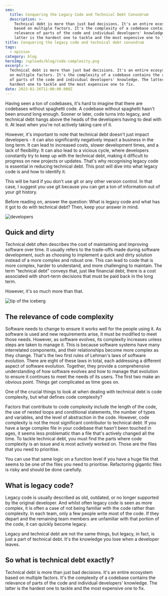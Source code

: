```yaml
---
seo:
  title: Conquering the Legacy Code and Technical Debt Conundrum
  description: >-
    Technical debt is more than just bad decisions. It's an entire ecosystem
    based on multiple factors. It's the complexity of a codebase contains the
    relevance of parts of the code and individual developers' knowledge. The
    latter is the hardest one to tackle and the most expensive one to fix.
title: Conquering the legacy code and technical debt conundrum
tags:
  - opinion
category: blog
heroImg: /uploads/blog/code-complexity.png
excerpt: >-
  Technical debt is more than just bad decisions. It's an entire ecosystem based
  on multiple factors. It's the complexity of a codebase contains the relevance
  of parts of the code and individual developers' knowledge. The latter is the
  hardest one to tackle and the most expensive one to fix.
date: 2023-01-26T11:00:00.000Z
---
```


Having seen a ton of codebases, it's hard to imagine that there are codebases
without spaghetti code. A codebase without spaghetti hasn't been around long
enough. Sooner or later, code turns into legacy, and technical debt hangs above
the heads of the developers having to deal with it. At least when you're not
actively taking care of it.

However, it's important to note that technical debt doesn't just impact
developers - it can also significantly negatively impact a business in the long
term. It can lead to increased costs, slower development times, and a lack of
flexibility. It can also lead to a vicious cycle, where developers constantly
try to keep up with the technical debt, making it difficult to progress on new
projects or updates. That's why recognising legacy code is essential in reducing
technical debt. This post will dive into what legacy code is and how to identify
it.

This will be hard if you don't use git or any other version control. In that
case, I suggest you use git because you can get a ton of information out of your
git history.

Before reading on, answer the question: What is legacy code and what has it got
to do with technical debt? Then, keep your answer in mind.

![developers](/uploads/blog/conquering-the-legacy-code-and-technical-debt-conundrum/Daren_big_office_filled_with_monkeys_sitting_behind_a_computer__5f2140a0-2c9f-46f3-b934-c98c956a8f59_itu2ap.png 'developers')

## Quick and dirty

Technical debt often describes the cost of maintaining and improving software
over time. It usually refers to the trade-offs made during software development,
such as choosing to implement a quick and dirty solution instead of a more
complex and robust one. This can lead to code that is more complex, harder to
understand, and more challenging to maintain. The term "technical debt" conveys
that, just like financial debt, there is a cost associated with short-term
decisions that must be paid back in the long term.

However, it's so much more than that.

![tip of the iceberg](/uploads/blog/conquering-the-legacy-code-and-technical-debt-conundrum/hero.png 'tip of the iceberg')

## The relevance of code complexity

Software needs to change to ensure it works well for the people using it. As
software is used and new requirements arise, it must be modified to meet those
needs. However, as software evolves, its complexity increases unless steps are
taken to manage it. This is because software systems have many interrelated
components, and their relationships become more complex as they change. That's
the two first rules of Lehman's laws of software evolution. There are eight of
these laws in total, each addressing a different aspect of software evolution.
Together, they provide a comprehensive understanding of how software evolves and
how to manage that evolution to ensure it continues to meet the needs of its
users. The first two make an obvious point. Things get complicated as time goes
on.

One of the crucial things to look at when dealing with technical debt is code
complexity, but what defines code complexity?

Factors that contribute to code complexity include the length of the code, the
use of nested loops and conditional statements, the number of types and
variables, and the level of abstraction in the code. However, code complexity is
not the most significant contributor to technical debt. If you have a large
complex file in your codebase that hasn't been touched in ages, it seems less
problematic than a file that's actively changed all the time. To tackle
technical debt, you must find the parts where code complexity is an issue and is
most actively worked on. Those are the files that you need to prioritise.

You can use that same logic on a function level if you have a huge file that
seems to be one of the files you need to prioritise. Refactoring gigantic files
is risky and should be done carefully.

## What is legacy code?

Legacy code is usually described as old, outdated, or no longer supported by the
original developer. And whilst often legacy code is seen as more complex, it is
often a case of not being familiar with the code rather than complexity. In each
team, only a few people write most of the code. If they depart and the remaining
team members are unfamiliar with that portion of the code, it can quickly become
legacy.

Legacy and technical debt are not the same things, but legacy, in fact, is just
a part of technical debt. It's the knowledge you lose when a developer leaves.

## So what is technical debt exactly?

Technical debt is more than just bad decisions. It's an entire ecosystem based
on multiple factors. It's the complexity of a codebase contains the relevance of
parts of the code and individual developers' knowledge. The latter is the
hardest one to tackle and the most expensive one to fix.
